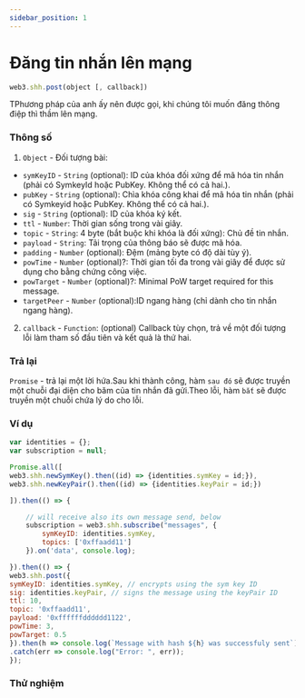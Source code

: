 ```yaml
---
sidebar_position: 1
---
```


# Đăng tin nhắn lên mạng
```javascript
web3.shh.post(object [, callback])
```
TPhương pháp của anh ấy nên được gọi, khi chúng tôi muốn đăng thông điệp thì thầm lên mạng.
### Thông số
1. `Object` - Đối tượng bài:
+ `symKeyID` - `String` (optional): ID của khóa đối xứng để mã hóa tin nhắn (phải có SymkeyId hoặc PubKey. Không thể có cả hai.).
+ `pubKey` - `String` (optional): Chìa khóa công khai để mã hóa tin nhắn (phải có Symkeyid hoặc PubKey. Không thể có cả hai.).
+ `sig` - `String` (optional): ID của khóa ký kết.
+ `ttl` - `Number`: Thời gian sống trong vài giây.
+ `topic` - `String`: 4 byte (bắt buộc khi khóa là đối xứng): Chủ đề tin nhắn.
+ `payload` - `String`: Tải trọng của thông báo sẽ được mã hóa.
+ `padding` - `Number` (optional): Đệm (mảng byte có độ dài tùy ý).
+ `powTime` - `Number` (optional)?: Thời gian tối đa trong vài giây để được sử dụng cho bằng chứng công việc.
+ `powTarget` - `Number` (optional)?: Minimal PoW target required for this message.
+ `targetPeer` - `Number` (optional):ID ngang hàng (chỉ dành cho tin nhắn ngang hàng).
2. `callback` - `Function`: (optional) Callback tùy chọn, trả về một đối tượng lỗi làm tham số đầu tiên và kết quả là thứ hai.
### Trả lại
`Promise` - trả lại một lời hứa.Sau khi thành công, hàm `sau đó` sẽ được truyền một chuỗi đại diện cho băm của tin nhắn đã gửi.Theo lỗi, hàm `bắt` sẽ được truyền một chuỗi chứa lý do cho lỗi.
### Ví dụ
```javascript
var identities = {};
var subscription = null;

Promise.all([
web3.shh.newSymKey().then((id) => {identities.symKey = id;}),
web3.shh.newKeyPair().then((id) => {identities.keyPair = id;})

]).then(() => {

    // will receive also its own message send, below
    subscription = web3.shh.subscribe("messages", {
        symKeyID: identities.symKey,
        topics: ['0xffaadd11']
    }).on('data', console.log);

}).then(() => {
web3.shh.post({
symKeyID: identities.symKey, // encrypts using the sym key ID
sig: identities.keyPair, // signs the message using the keyPair ID
ttl: 10,
topic: '0xffaadd11',
payload: '0xffffffdddddd1122',
powTime: 3,
powTarget: 0.5
}).then(h => console.log(`Message with hash ${h} was successfuly sent`))
.catch(err => console.log("Error: ", err));
});
```
### Thử nghiệm